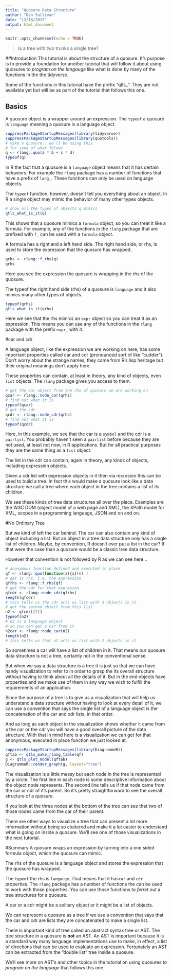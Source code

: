 ```yaml
---
title: "Quosure Data Structure"
author: "Dan Sullivan"
date: "12/18/2017"
output: html_document
---
```


```r
knitr::opts_chunk$set(echo = TRUE)
```

>Is a tree with two trunks a single tree?


##Introduction
This tutorial is about the structure of a quosure. It's purpose is to provide a 
foundation for another tutorial that will follow it about using quosures to 
*program on the langauge* like what is done by many of the functions in the
the tidyverse.

Some of the functions in this tutorial have the prefix "qtls_". They are not
available yet but will be as part of the tutorial that follows this one.

## Basics
A quosure object is a wrapper around an expression. The `typeof` a quosure is
`language` meaning a quosure is a language object. 

```r
suppressPackageStartupMessages(library(tidyverse))
suppressPackageStartupMessages(library(quotools))
# make a quosure.. we'll be using this
# for some of what folows
q <- rlang::quo(a * b + c * d)
typeof(q)
```

In R the fact that a quosure is a `language` object means that it has certain
behaviors. For example the `rlang` package has a number of
functions that have a prefix of `lang_`. These functions can only be used on
language objects.

The `typeof` function, however, doesn't tell you everything about an 
object. In R a single object may mimic the behavior of many other
types objects.


```r
# show all the types of objects q mimics
qtls_what_is_it(q)

```
This shows that a quosure mimics a `formula` object, so you can treat it like a
formula. For example, any of the functions in the `rlang` package
that are prefixed with `f_` can be used with a `formula` object. 

A formula has a right and a left hand side. The right hand side, or rhs, is used
to store the expression that the quosure has wrapped.

```r
qrhs <- rlang::f_rhs(q)
qrhs
```

Here you see the expression the quosure is wrapping in the rhs of the quosure.

The typeof the right hand side (rhs) of a quosure is  `language` and it also 
mimics many other types of objects.

```r
typeof(qrhs)
qtls_what_is_it(qrhs)
```
Here we see that the rhs mimics an `expr` object so you can treat it as an
expression. This means you can use any of the functions in the `rlang`
package with the prefix `expr_` with it.

#car and cdr

A language object, like the expression we are working on here,
has some important properties called car and cdr (pronounced sort of like "cudder").
Don't worry about the strange
names, they come from R's lisp heritage but their original meanings don't
apply here.

These properties can contain, at least in theory, any kind of objects, even
`list` objects. The `rlang` package gives you access to them.

```r
# get the car object from the rhs of quosure we are working on
qcar <- rlang::node_car(qrhs)
# find out what it is
typeof(qcar)
# get the cdr
qcdr <- rlang::node_cdr(qrhs)
# find out what it is
typeof(qcdr)
```

Here, in this example, we see that the car is a `symbol` and the cdr is a
`pairlist`. You probably haven't seen a `pairlist` before because they are
not used, at least not now, in R
applications. But for all practical purposes they are the same thing as a `list`
object.

The list in the cdr can contain, again in theory, any kinds of objects, 
including expression objects.

Given a cdr list with expression objects in it then via recursion this can
be used to build a tree. In fact this would make a quosure look like a data
structure we call a tree where each object in the tree contains a list
of its children.

We see these kinds of tree data structures all over the place. Examples
are the W3C DOM (object model of a web page and XML), the XPath model for XML,
scopes in a programming language, JSON and on and on.

#No Ordinary Tree

But we kind of left the car behind. The car can also contain any kind of object
including a list. But an object in a tree data structure only has a single list of
children. Maybe, by convention, R doesn't ever put a list in the car? If that
were the case than a quosure would be a classic tree data structure.

However that convention is not followed by R as we can see here...

```r
# anonymous function defined and executed in place
qf <- rlang::quo(function(x){x}(6) )
# get is rhs, i.e. the expression
qfrhs <- rlang::f_rhs(qf)
# get the cdr for that expresion
qfcdr <- rlang::node_cdr(qfrhs)
length(qfcdr)
# this tells us the cdr acts as list with 3 objects in it
# get the second object from this list
n2 <- qfcdr[[2]]
typeof(n2)
# n2 is a language object
# so you can get a car from it
n2car <- rlang::node_car(n2)
length(n2)
# this tells us that n2 acts as list with 2 objects in it
```

So sometimes a car will have a list of children in it. That means our quosure
data structure is not a tree, certainly not in the conventional sense.

But when we say a data structure
is a tree it is just so that we can have handy visualization to refer to in order
to grasp the its overall structure without having to think about all the details of it.
But in the end objects have properties and we make use of them in any way we
wish to fulfill the requirements of an application. 

Since the purpose of a tree is to give us a visualization that will help
us understand a data structure without having to look at every detail of it, we
can use a convention that says the single list of a language object is the
concatenation of the car and cdr lists, in that order.

And as long as each
object in the visualization shows whether it came from a the car or the cdr
you will have a good overall picture of the data structure.
With that in mind here is a visualization we can get 
for that anonymous, executed in place function we just looked at.

```r
suppressPackageStartupMessages(library(DiagrammeR))
qftab <- qtls_make_rlang_table(qf)
g <- qtls_plot_model(qftab)
DiagrammeR::render_graph(g, layout="tree")
```

The visualization is a little messy but each node in the tree is
represented by a circle. The first line in each node is some descriptive
information about the object node represents. The second line tells us if 
that node came from the car or cdr of it's parent. So it's pretty
straightforward to see the overall  structure of a quosure.

If you look at the three nodes at the bottom of the tree can see that
two of those nodes came from the car of their parent.

There are other ways to visualize a tree that can present a lot more information
without being so cluttered and make it a lot easier to understand what is
going on inside a quosure. We'll see one of those visualizations in the
next tutorial.

#Summary
A quosure wraps an expression by turning into a one sided formula object, 
which the quosure can mimic.

The rhs of the quosure is a language object and stores the expression that the
quosure has wrapped.

The `typeof` the rhs is `langauge`. That means that it has`car` and `cdr`
properties. The `rlang` package has a number of functions the can be
used to work with those properties. You can use those functions to *ferret out*
a tree structures for a quosure.

A car or a cdr might be a solitary object or it might be a list of objects. 

We can represent a quosure as a tree if 
we use a convention that says that the car and cdr are lists they are concatenated
to make a single list.

There is important kind of tree called an abstract syntax tree or AST. The
tree structure in a quosure is **not** an AST. An AST is important because
it is a standard way many language implementations use to make, in effect, 
a list of directions that can be used to evaluate an expression. Fortunately
an AST can be extracted from the "double list" tree inside a quosure.

We'll see more on AST's and other topics in the tutorial on using quosures
to *program on the language* that follows this one.







